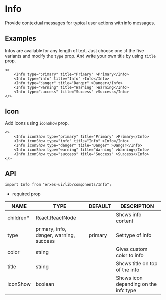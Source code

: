 
<HeroPattern />

# Info
Provide contextual messages for typical user actions with info messages.

## **Examples**
Infos are available for any length of text. Just choose one of the five variants and modify the `type` prop. And write your own title by using `title` prop.

```tsx
<>	
	<Info type="primary" title="Primary" >Primary</Info> 
	<Info type="info" title="Info" >Info</Info> 
	<Info type="danger" title="Danger" >Danger</Info> 
	<Info type="warning" title="Warning" >Warning</Info> 
	<Info type="success" title="Success" >Success</Info>
</>
```

## **Icon**
Add icons using `iconShow` prop.

```tsx
<>	
	<Info iconShow type="primary" title="Primary" >Primary</Info> 
	<Info iconShow type="info" title="Info" >Info</Info> 
	<Info iconShow type="danger" title="Danger" >Danger</Info> 
	<Info iconShow type="warning" title="Warning" >Warning</Info> 
	<Info iconShow type="success" title="Success" >Success</Info>
</>
```

## **API**

```tsx
import Info from "erxes-ui/lib/components/Info";
```
* required prop

| NAME | TYPE | DEFAULT | DESCRIPTION |
| ---| --- | ---| --- |
| children*	 | React.ReactNode	 |  | Shows info content |
| type | primary, info, danger, warning, success | primary | Set type of info |
| color | string| | Gives custom color to info |
| title | string |  | Shows title on top of the info |
| iconShow | boolean |  | Shows icon depending on the info type |



